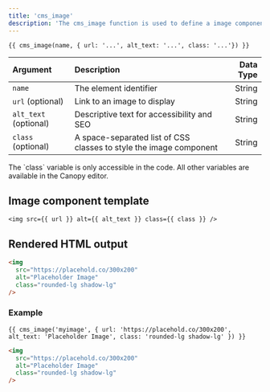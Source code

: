 ```yaml
---
title: 'cms_image'
description: 'The cms_image function is used to define a image component which can be edited on the Canopy editor.'
---
```


```canvas
{{ cms_image(name, { url: '...', alt_text: '...', class: '...'}) }}
```

| Argument              | Description                                                        | Data Type |
| :-------------------- | :----------------------------------------------------------------- | --------: |
| `name`                | The element identifier                                             |    String |
| `url` (optional)      | Link to an image to display                                        |    String |
| `alt_text` (optional) | Descriptive text for accessibility and SEO                         |    String |
| `class` (optional)    | A space-separated list of CSS classes to style the image component |    String |

<Callout>
The `class` variable is only accessible in the code. All other variables are available in the Canopy editor.
</Callout>

## Image component template

```canvas
<img src={{ url }} alt={{ alt_text }} class={{ class }} />
```

## Rendered HTML output

```html
<img
  src="https://placehold.co/300x200"
  alt="Placeholder Image"
  class="rounded-lg shadow-lg"
/>
```

### Example

```canvas tab="Input" title="index.html"
{{ cms_image('myimage', { url: 'https://placehold.co/300x200', alt_text: 'Placeholder Image', class: 'rounded-lg shadow-lg' }) }}
```

```html tab="Output"
<img
  src="https://placehold.co/300x200"
  alt="Placeholder Image"
  class="rounded-lg shadow-lg"
/>
```
